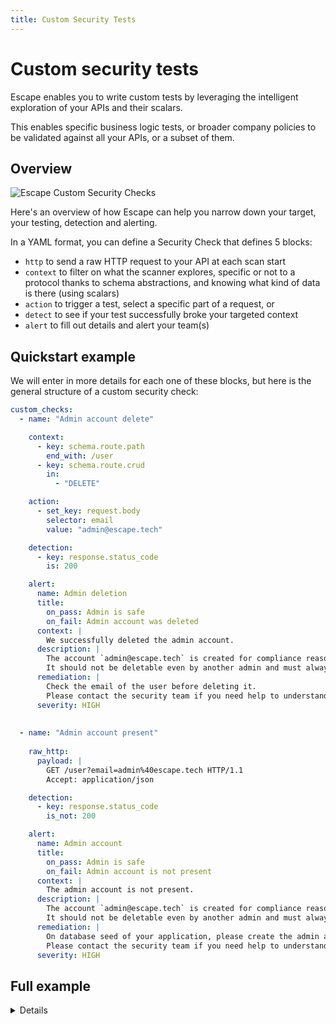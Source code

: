 ```yaml
---
title: Custom Security Tests
---
```


# Custom security tests

Escape enables you to write custom tests by leveraging the intelligent exploration of your APIs and their scalars.

This enables specific business logic tests, or broader company policies to be validated against all your APIs, or a subset of them.

## Overview

![Escape Custom Security Checks](./img/sec_checks_explained.png)

Here's an overview of how Escape can help you narrow down your target, your testing, detection and alerting.

In a YAML format, you can define a Security Check that defines 5 blocks:

- `http` to send a raw HTTP request to your API at each scan start
- `context` to filter on what the scanner explores, specific or not to a protocol thanks to schema abstractions, and knowing what kind of data is there (using scalars)
- `action` to trigger a test, select a specific part of a request, or 
- `detect` to see if your test successfully broke your targeted context
- `alert` to fill out details and alert your team(s)


## Quickstart example

We will enter in more details for each one of these blocks, but here is the general structure of a custom security check:

```yaml
custom_checks:
  - name: "Admin account delete"

    context:
      - key: schema.route.path
        end_with: /user
      - key: schema.route.crud
        in:
          - "DELETE"

    action:
      - set_key: request.body
        selector: email
        value: "admin@escape.tech"

    detection:
      - key: response.status_code
        is: 200

    alert:
      name: Admin deletion
      title:
        on_pass: Admin is safe
        on_fail: Admin account was deleted
      context: |
        We successfully deleted the admin account.
      description: |
        The account `admin@escape.tech` is created for compliance reasons.
        It should not be deletable even by another admin and must always be present.
      remediation: |
        Check the email of the user before deleting it.
        Please contact the security team if you need help to understand why this is a problem.
      severity: HIGH
  
  
  - name: "Admin account present"
    
    raw_http:
      payload: |
        GET /user?email=admin%40escape.tech HTTP/1.1
        Accept: application/json

    detection:
      - key: response.status_code
        is_not: 200

    alert:
      name: Admin account
      title:
        on_pass: Admin is safe
        on_fail: Admin account is not present
      context: |
        The admin account is not present.
      description: |
        The account `admin@escape.tech` is created for compliance reasons.
        It should not be deletable even by another admin and must always be present.
      remediation: |
        On database seed of your application, please create the admin account.
        Please contact the security team if you need help to understand why this is a problem.
      severity: HIGH
```

## Full example 

<details>

```yaml
custom_checks:
  - name: "My custom check"

    raw_http:
      payload: |
        GET /user HTTP/1.1
        Accept: application/json

    context:
      - key: schema.route.path
        contains: /api/{resource}

      - key: schema.route.method
        in:
          - "GET"
          - "POST"
          - "PUT"

      - key: schema.route.scalars.types
        contains:
          - "USER"
          - "EMAIL"
          - "PASSWORD"
          - "URL"

      - key: schema.route.scalars.sensitivity
        gt: 0.5

    action:

      - set_key: request.body
        selector: param_name
        value: "{{modify_value}}"

      - set_key: request.body
        selector: param_name2
        values:
          - "{{modify_value}}"
          - "{{modify_value2}}"

      - set_key: request.headers
        selector: Content-Type
        value: "{{modify_value}}"

      - set_key: helpers.request.scalars
        scalar: "EMAIL"
        value: "{{modify_value}}"

      - set_key: helpers.request.scalars
        scalar: "URL"
        auto_payloads: true

      - set_key: request.body
        jq: '. | {"user": .user + " {{modify_value}}"}'

      - set_key: helpers.request.arguments
        selector: arg_name
        value: "{{modify_value}}"

    detection:
      - key: response.status_code
        is: 200

      - key: response.body
        contains: "{{expected_content}}"

      - key: response.time
        gt: 20
        lt: 200

      - key: helpers.response.is_successful
        is: true

      - key: helpers.response.scalars.detected
        contains:
          - "PASSWORD"

      - key: helpers.response.scalars.sensitivity
        gt: 0.5

      - key: helpers.request.arguments
        contains:
          - "query"

      - key: helpers.request.crud
        in:
          - "CREATE"

      - key: response.json
        jq: '.message == "ok"'

    alert:
      name: Escape emails
      title:
        on_pass: Email check is compliant
        on_fail: Only escape employee can register
      context: |
        On our production environment, only escape emails are allowed.
      description: |
        Call the security team if you need ...
      remediation: |
        Do a validation before registering a user ...
      severity: HIGH
```

</details>